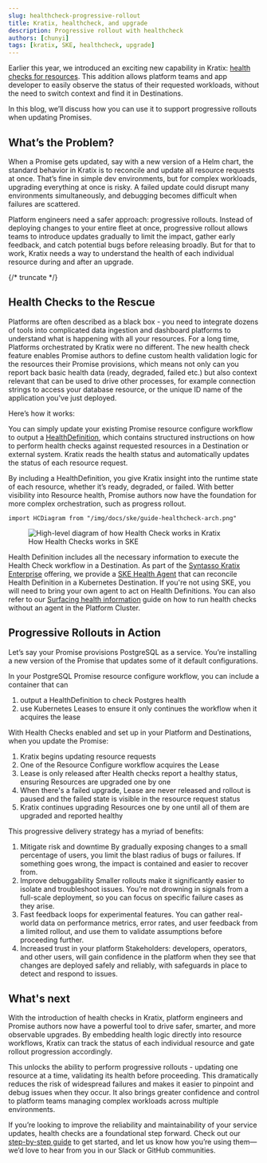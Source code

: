 ```yaml
---
slug: healthcheck-progressive-rollout
title: Kratix, healthcheck, and upgrade
description: Progressive rollout with healthcheck
authors: [chunyi]
tags: [kratix, SKE, healthcheck, upgrade]
---
```


Earlier this year, we introduced an exciting new capability in Kratix: [health checks for resources](/main/guides/resource-health).
This addition allows platform teams and app developer to easily observe the status of their requested workloads, without the need to switch context and find it in Destinations.

In this blog, we’ll discuss how you can use it to support progressive rollouts when updating Promises.

## What’s the Problem?

When a Promise gets updated, say with a new version of a Helm chart, the standard behavior in Kratix is to reconcile and update all resource requests at once.
That’s fine in simple dev environments, but for complex workloads, upgrading everything at once is risky.
A failed update could disrupt many environments simultaneously, and debugging becomes difficult when failures are scattered.

Platform engineers need a safer approach: progressive rollouts. Instead of deploying changes to your entire fleet at once,
progressive rollout allows teams to introduce updates gradually to limit the impact, gather early feedback,
and catch potential bugs before releasing broadly.
But for that to work, Kratix needs a way to understand the health of each individual resource during and after an upgrade.

{/* truncate */}

## Health Checks to the Rescue

Platforms are often described as a black box - you need to integrate dozens of tools into complicated data ingestion
and dashboard platforms to understand what is happening with all your resources.
For a long time, Platforms orchestrated by Kratix were no different. The new health check feature enables Promise authors
to define custom health validation logic for the resources their Promise provisions, which means not only can you report
back basic health data (ready, degraded, failed etc.) but also context relevant that can be used to drive other processes,
for example connection strings to access your database resource, or the unique ID name of the application you've just deployed.

Here’s how it works:

You can simply update your existing Promise resource configure workflow to output a [HealthDefinition](/ske/api-reference/healthdefinition),
which contains structured instructions on how to perform health checks against requested resources in a Destination or external system.
Kratix reads the health status and automatically updates the status of each resource request.

By including a HealthDefinition, you give Kratix insight into the runtime state of each resource, whether it’s ready, degraded, or failed.
With better visibility into Resource health, Promise authors now have the foundation for more complex orchestration, such as progress rollout.

```mdx-code-block
import HCDiagram from "/img/docs/ske/guide-healthcheck-arch.png"
```

<figure className="diagram">
  <img className="large" src={HCDiagram} alt="High-level diagram of how Health Check works in Kratix" />

  <figcaption>How Health Checks works in SKE</figcaption>
</figure>

Health Definition includes all the necessary information to execute the Health Check workflow in a Destination.
As part of the [Syntasso Kratix Enterprise](/ske) offering, we provide a [SKE Health Agent](https://docs.kratix.io/ske/kratix/ske-health-agent) that
can reconcile Health Definition in a Kubernetes Destination.
If you're not using SKE, you will need to bring your own agent to act on Health Definitions.
You can also refer to our [Surfacing health information](/main/guides/resource-health) guide on how to run health checks
without an agent in the Platform Cluster.

## Progressive Rollouts in Action
Let’s say your Promise provisions PostgreSQL as a service. You’re installing a new version of the Promise that updates some of it default configurations.

In your PostgreSQL Promise resource configure workflow, you can include a container that can
1. output a HealthDefinition to check Postgres health
1. use Kubernetes Leases to ensure it only continues the workflow when it acquires the lease

With Health Checks enabled and set up in your Platform and Destinations, when you update the Promise:
1. Kratix begins updating resource requests
1. One of the Resource Configure workflow acquires the Lease
1. Lease is only released after Health checks report a healthy status, ensuring Resources are upgraded one by one
1. When there's a failed upgrade, Lease are never released and rollout is paused and the failed state is visible in the resource request status
1. Kratix continues upgrading Resources one by one until all of them are upgraded and reported healthy

This progressive delivery strategy has a myriad of benefits:
1. Mitigate risk and downtime
By gradually exposing changes to a small percentage of users, you limit the blast radius of bugs or failures.
If something goes wrong, the impact is contained and easier to recover from.
2. Improve debuggability
Smaller rollouts make it significantly easier to isolate and troubleshoot issues.
You’re not drowning in signals from a full-scale deployment, so you can focus on specific failure cases as they arise.
3. Fast feedback loops for experimental features.
You can gather real-world data on performance metrics, error rates, and user feedback from a limited rollout,
and use them to validate assumptions before proceeding further.
4. Increased trust in your platform
Stakeholders: developers, operators, and other users, will gain confidence in the platform when they see that changes
are deployed safely and reliably, with safeguards in place to detect and respond to issues.

## What's next

With the introduction of health checks in Kratix, platform engineers and Promise authors now have a powerful tool to drive safer, smarter, and more observable upgrades.
By embedding health logic directly into resource workflows, Kratix can track the status of each individual resource and gate rollout progression accordingly.

This unlocks the ability to perform progressive rollouts - updating one resource at a time, validating its health before proceeding.
This dramatically reduces the risk of widespread failures and makes it easier to pinpoint and debug issues when they occur.
It also brings greater confidence and control to platform teams managing complex workloads across multiple environments.

If you’re looking to improve the reliability and maintainability of your service updates, health checks are a foundational step forward.
Check out our [step-by-step guide](/ske/guides/healthchecks) to get started, and let us know how you’re using them—we’d love to hear from you in our Slack or GitHub communities.
